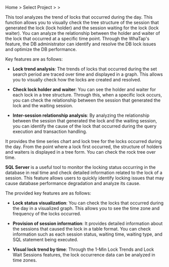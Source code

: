 Home &gt; Select Project &gt; <Cmdname sid="side_analysis" className="uitext" /> &gt; <Cmdname sid="side_dbLockTree" className="uitext" />

<InDoc product='cubrid,postgresql,oracle,oracle-pro,oracle-v1,altibase,tibero,db2,sapase'>

This tool analyzes the trend of locks that occurred during the day. This function allows you to visually check the tree structure of the session that generated the lock (lock holder) and the session waiting for the lock (lock waiter). You can analyze the relationship between the holder and waiter of the lock that occurred at a specific time point. Through the WhaTap's <Cmdname sid="side_dbLockTree" className="uitext" /> feature, the DB administrator can identify and resolve the DB lock issues and optimize the DB performance.

Key features are as follows:

- **Lock trend analysis**: The trends of locks that occurred during the set search period are traced over time and displayed in a graph. This allows you to visually check how the locks are created and resolved.

- **Check lock holder and waiter**: You can see the holder and waiter for each lock in a tree structure. Through this, when a specific lock occurs, you can check the relationship between the session that generated the lock and the waiting session.

- **Inter-session relationship analysis**: By analyzing the relationship between the session that generated the lock and the waiting session, you can identify the cause of the lock that occurred during the query execution and transaction handling.

</InDoc>

<Xclude product='cubrid,postgresql,oracle,oracle-pro,oracle-v1,altibase,mssql,mssql-v1,tibero,db2,sapase'>

It provides the time series chart and lock tree for the locks occurred during the day. From the point where a lock first occurred, the structure of holders and waiters is displayed in a tree form. You can check the rock tree over time.

</Xclude>

<InDoc product="mssql,mssql-v1">

**SQL Server** is a useful tool to monitor the locking status occurring in the database in real time and check detailed information related to the lock of a session. This feature allows users to quickly identify locking issues that may cause database performance degradation and analyze its cause.

The provided key features are as follows:

- **Lock status visualization**: You can check the locks that occurred during the day in a visualized graph. This allows you to see the time zone and frequency of the locks occurred.

- **Provision of session information**: It provides detailed information about the sessions that caused the lock in a table format. You can check information such as each session status, waiting time, waiting type, and SQL statement being executed.

</InDoc>

- **Visual lock trend by time**: Through the <UI>1-Min Lock Trends</UI> and <UI>Lock Wait Sessions</UI> features, the lock occurrence data can be analyzed in time zones.
